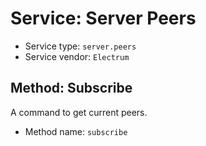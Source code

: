 =Service: Server Peers=

* Service type: <code>server.peers</code>
* Service vendor: <code>Electrum</code>

==Method: Subscribe==

A command to get current peers.

* Method name: <code>subscribe</code>